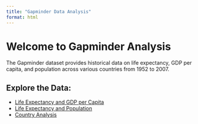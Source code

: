 ```yaml
---
title: "Gapminder Data Analysis"
format: html
---
```


# Welcome to Gapminder Analysis

The Gapminder dataset provides historical data on life expectancy, GDP per capita, and population across various countries from 1952 to 2007.

## Explore the Data:
- [Life Expectancy and GDP per Capita](life-gdp.qmd)
- [Life Expectancy and Population](life-population.qmd)
- [Country Analysis](country.qmd)
